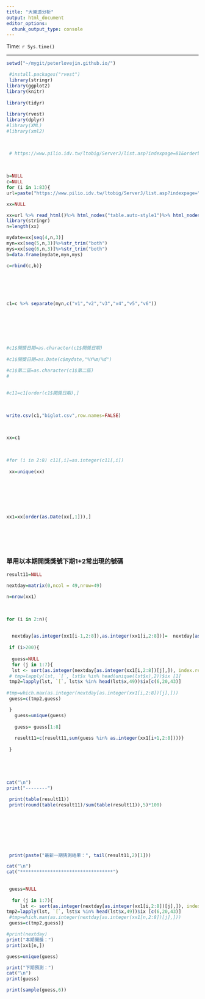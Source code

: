 ```yaml
---
title: "大樂透分析"
output: html_document
editor_options: 
  chunk_output_type: console
---
```

 

Time: `r Sys.time()`

------------------------------------


```r
 
setwd("~/mygit/peterlovejin.github.io/")

 #install.packages("rvest")
 library(stringr)
library(ggplot2)
library(knitr)
 
library(tidyr)
 
library(rvest)
library(dplyr)
#library(XML)
#library(xml2)

 

 # https://www.pilio.idv.tw/ltobig/ServerJ/list.asp?indexpage=81&orderby=new
 
 
 
b=NULL
c=NULL
for (i in 1:83){
url=paste("https://www.pilio.idv.tw/ltobig/ServerJ/list.asp?indexpage=",i,"&orderby=new",sep="")

xx=NULL 

xx=url %>% read_html()%>% html_nodes("table.auto-style1")%>% html_nodes("tr")%>% html_nodes("td") %>%html_text()
library(stringr)
n=length(xx)

mydate=xx[seq(4,n,3)]
myn=xx[seq(5,n,3)]%>%str_trim("both")  
mys=xx[seq(6,n,3)]%>%str_trim("both")
b=data.frame(mydate,myn,mys)

c=rbind(c,b)}




 

c1=c %>% separate(myn,c("v1","v2","v3","v4","v5","v6"))
 

 
 



#c1$開獎日期=as.character(c1$開獎日期)
 
#c1$開獎日期=as.Date(c$mydate,"%Y%m/%d")
 
#c1$第二區=as.character(c1$第二區)
# 
  

#c11=c1[order(c1$開獎日期),]

 
 
write.csv(c1,"biglot.csv",row.names=FALSE)

 
 
xx=c1

 
 
#for (i in 2:8) c11[,i]=as.integer(c11[,i])
 
 xx=unique(xx)
 
 
 
 
 
 

xx1=xx[order(as.Date(xx[,1])),]
 

 

 
```

 
 


### 單用以本期開獎獎號下期1+2常出現的號碼

```r


 

result11=NULL
 
nextday=matrix(0,ncol = 49,nrow=49)

n=nrow(xx1)

 
 
for (i in 2:n){
  
   
  nextday[as.integer(xx1[i-1,2:8]),as.integer(xx1[i,2:8])]=  nextday[as.integer(xx1[i-1,2:8]),as.integer(xx1[i,2:8])]+1
  
 if (i>200){ 
  
  guess=NULL
  for (j in 1:7){
  lst <- sort(as.integer(nextday[as.integer(xx1[i,2:8])[j],]), index.return=TRUE, decreasing=TRUE)
 # tmp=lapply(lst, `[`, lst$x %in% head(unique(lst$x),2))$ix [1]
 tmp2=lapply(lst, `[`, lst$x %in% head(lst$x,49))$ix[c(6,20,43)]
 
#tmp=which.max(as.integer(nextday[as.integer(xx1[i,2:8])[j],]))
 guess=c(tmp2,guess)

 }
   guess=unique(guess)
   
   guess= guess[1:8]
   
   result11=c(result11,sum(guess %in% as.integer(xx1[i+1,2:8])))}
  
 }


 


cat("\n")
print("--------")
 
 print(table(result11))
 print(round(table(result11)/sum(table(result11)),5)*100) 
 
 
 
 



 
 print(paste("最新一期猜測結果：", tail(result11,2)[1]))

cat("\n")
cat("**********************************")   
 
  
 guess=NULL
 
  for (j in 1:7){
     lst <- sort(as.integer(nextday[as.integer(xx1[i,2:8])[j],]), index.return=TRUE, decreasing=TRUE)
tmp2=lapply(lst, `[`, lst$x %in% head(lst$x,49))$ix [c(6,20,43)]
 #tmp=which.max(as.integer(nextday[as.integer(xx1[n,2:8])[j],]))
 guess=c(tmp2,guess)}

#print(nextday)
print("本期開獎：")  
print(xx1[n,])

guess=unique(guess)

print("下期預測：")   
cat("\n")
print(guess)

print(sample(guess,6))


 
```

 
 
 
